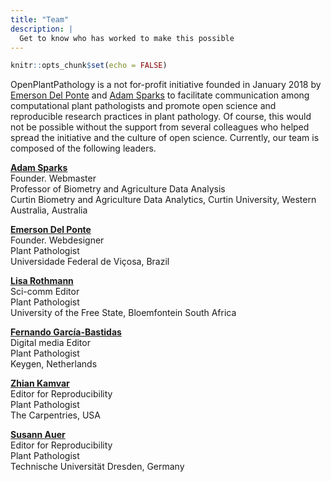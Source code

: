 ```yaml
---
title: "Team"
description: |
  Get to know who has worked to make this possible
---
```


```r
knitr::opts_chunk$set(echo = FALSE)
```

OpenPlantPathology is a not for-profit initiative founded in January 2018 by [Emerson Del Ponte](https://emersondelponte.netlify.app) and [Adam Sparks](https://adamhsparks.netlify.app) to facilitate communication among computational plant pathologists and promote open science and reproducible research practices in plant pathology.
Of course, this would not be possible without the support from several colleagues who helped spread the initiative and the culture of open science.
Currently, our team is composed of the following leaders.

[**Adam Sparks**](https://adamhsparks.netlify.app/)\
Founder. Webmaster\
Professor of Biometry and Agriculture Data Analysis\
Curtin Biometry and Agriculture Data Analytics, Curtin University, Western Australia, Australia 

[**Emerson Del Ponte**](https://emersondelponte.netlify.app/)\
Founder. Webdesigner\
Plant Pathologist\
Universidade Federal de Viçosa, Brazil

[**Lisa Rothmann**](https://twitter.com/LandbouLisa)\
Sci-comm Editor\
Plant Pathologist\
University of the Free State, Bloemfontein South Africa

[**Fernando García-Bastidas**](https://twitter.com/Ferchucky)\
Digital media Editor\
Plant Pathologist\
Keygen, Netherlands

[**Zhian Kamvar**](https://twitter.com/ZKamvar)\
Editor for Reproducibility\
Plant Pathologist\
The Carpentries, USA

[**Susann Auer**](https://twitter.com/SusannAuer)\
Editor for Reproducibility\
Plant Pathologist\
Technische Universität Dresden, Germany
